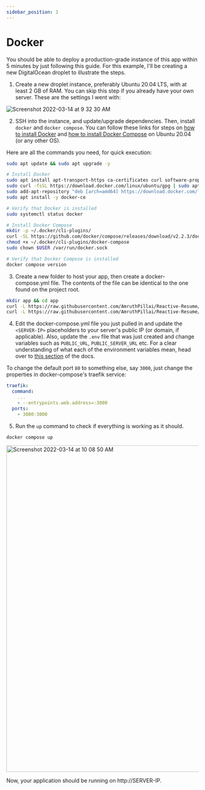 ```yaml
---
sidebar_position: 1
---
```


# Docker

You should be able to deploy a production-grade instance of this app within 5 minutes by just following this guide. For this example, I'll be creating a new DigitalOcean droplet to illustrate the steps.

1. Create a new droplet instance, preferably Ubuntu 20.04 LTS, with at least 2 GB of RAM. You can skip this step if you already have your own server. These are the settings I went with:

![Screenshot 2022-03-14 at 9 32 30 AM](https://user-images.githubusercontent.com/1134738/158134604-85ade15f-4a16-4421-ad2a-b9df3b175467.png)

2. SSH into the instance, and update/upgrade dependencies. Then, install `docker` and `docker compose`. You can follow these links for steps on [how to install Docker](https://www.digitalocean.com/community/tutorials/how-to-install-and-use-docker-on-ubuntu-20-04) and [how to install Docker Compose](https://www.digitalocean.com/community/tutorials/how-to-install-and-use-docker-compose-on-ubuntu-20-04) on Ubuntu 20.04 (or any other OS).

Here are all the commands you need, for quick execution:

```bash
sudo apt update && sudo apt upgrade -y

# Install Docker
sudo apt install apt-transport-https ca-certificates curl software-properties-common
sudo curl -fsSL https://download.docker.com/linux/ubuntu/gpg | sudo apt-key add -
sudo add-apt-repository "deb [arch=amd64] https://download.docker.com/linux/ubuntu focal stable"
sudo apt install -y docker-ce

# Verify that Docker is installed
sudo systemctl status docker

# Install Docker Compose
mkdir -p ~/.docker/cli-plugins/
curl -SL https://github.com/docker/compose/releases/download/v2.2.3/docker-compose-linux-x86_64 -o ~/.docker/cli-plugins/docker-compose
chmod +x ~/.docker/cli-plugins/docker-compose
sudo chown $USER /var/run/docker.sock

# Verify that Docker Compose is installed
docker compose version
```

3. Create a new folder to host your app, then create a docker-compose.yml file. The contents of the file can be identical to the one found on the project root.

```bash
mkdir app && cd app
curl -L https://raw.githubusercontent.com/AmruthPillai/Reactive-Resume/main/docker-compose.yml > docker-compose.yml
curl -L https://raw.githubusercontent.com/AmruthPillai/Reactive-Resume/main/.env.example > .env
```

4. Edit the docker-compose.yml file you just pulled in and update the `<SERVER-IP>` placeholders to your server's public IP (or domain, if applicable). Also, update the `.env` file that was just created and change variables such as `PUBLIC_URL`, `PUBLIC_SERVER_URL` etc. For a clear understanding of what each of the environment variables mean, head over to [this section](/source-code/env-vars) of the docs.

To change the default port `80` to something else, say `3000`, just change the properties in docker-compose's traefik service:
  
```yml
traefik:
  command:
    ...
    - --entrypoints.web.address=:3000
  ports:
    - 3000:3000
```

5. Run the `up` command to check if everything is working as it should.

```
docker compose up
```

<img width="853" alt="Screenshot 2022-03-14 at 10 08 50 AM" src="https://user-images.githubusercontent.com/1134738/158140209-f80eab18-1575-464c-b29d-ac788bd53e93.png">

Now, your application should be running on http://SERVER-IP.

